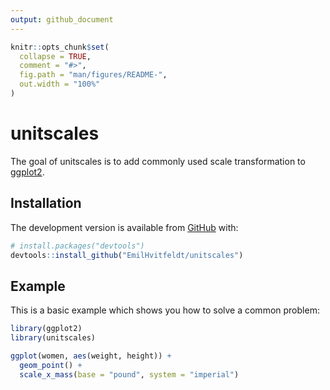 ```yaml
---
output: github_document
---
```


<!-- README.md is generated from README.Rmd. Please edit that file -->

```r
knitr::opts_chunk$set(
  collapse = TRUE,
  comment = "#>",
  fig.path = "man/figures/README-",
  out.width = "100%"
)
```
# unitscales

<!-- badges: start -->
<!-- badges: end -->

The goal of unitscales is to add commonly used scale transformation to [ggplot2](https://ggplot2.tidyverse.org/).

## Installation

<!--
You can install the released version of unitscales from [CRAN](https://CRAN.R-project.org) with:

``` r
install.packages("unitscales")
```

And the development version from [GitHub](https://github.com/) with:
-->

The development version is available from [GitHub](https://github.com/) with:

``` r
# install.packages("devtools")
devtools::install_github("EmilHvitfeldt/unitscales")
```

## Example

This is a basic example which shows you how to solve a common problem:

```r
library(ggplot2)
library(unitscales)
```

```r
ggplot(women, aes(weight, height)) +
  geom_point() +
  scale_x_mass(base = "pound", system = "imperial")
```


